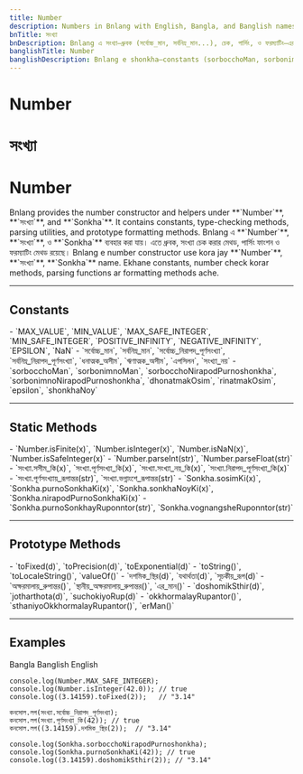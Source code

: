 ```yaml
---
title: Number
description: Numbers in Bnlang with English, Bangla, and Banglish names, including constants, checks, parsing, and formatting.
bnTitle: সংখ্যা
bnDescription: Bnlang এ সংখ্যা—ধ্রুবক (সর্বোচ্চ_মান, সর্বনিম্ন_মান...), চেক, পার্সিং, ও ফরম্যাটিং—এর উদাহরণ।
banglishTitle: Number
banglishDescription: Bnlang e shonkha—constants (sorbocchoMan, sorbonimnoMan...), checks, parsing, formatting—er udahoron.
---
```


# <I18nEnglish>Number</I18nEnglish>
# <I18nBangla>সংখ্যা</I18nBangla>
# <I18nBanglish>Number</I18nBanglish>

<I18nEnglish>
Bnlang provides the number constructor and helpers under **`Number`**, **`সংখ্যা`**, and **`Sonkha`**.  
It contains constants, type-checking methods, parsing utilities, and prototype formatting methods.
</I18nEnglish>

<I18nBangla>
Bnlang এ **`Number`**, **`সংখ্যা`**, ও **`Sonkha`** ব্যবহার করা যায়।  
এতে ধ্রুবক, সংখ্যা চেক করার মেথড, পার্সিং ফাংশন ও ফরম্যাটিং মেথড রয়েছে।
</I18nBangla>

<I18nBanglish>
Bnlang e number constructor use kora jay **`Number`**, **`সংখ্যা`**, **`Sonkha`** name.  
Ekhane constants, number check korar methods, parsing functions ar formatting methods ache.
</I18nBanglish>

---

## Constants

<I18nEnglish>
- `MAX_VALUE`, `MIN_VALUE`, `MAX_SAFE_INTEGER`, `MIN_SAFE_INTEGER`, `POSITIVE_INFINITY`, `NEGATIVE_INFINITY`, `EPSILON`, `NaN`
</I18nEnglish>

<I18nBangla>
- `সর্বোচ্চ_মান`, `সর্বনিম্ন_মান`, `সর্বোচ্চ_নিরাপদ_পূর্ণসংখ্যা`, `সর্বনিম্ন_নিরাপদ_পূর্ণসংখ্যা`, `ধনাত্মক_অসীম`, `ঋণাত্মক_অসীম`, `এপসিলন`, `সংখ্যা_নয়`
</I18nBangla>

<I18nBanglish>
- `sorbocchoMan`, `sorbonimnoMan`, `sorbocchoNirapodPurnoshonkha`, `sorbonimnoNirapodPurnoshonkha`, `dhonatmakOsim`, `rinatmakOsim`, `epsilon`, `shonkhaNoy`
</I18nBanglish>

---

## Static Methods

<I18nEnglish>
- `Number.isFinite(x)`, `Number.isInteger(x)`, `Number.isNaN(x)`, `Number.isSafeInteger(x)`  
- `Number.parseInt(str)`, `Number.parseFloat(str)`
</I18nEnglish>

<I18nBangla>
- `সংখ্যা.সসীম_কি(x)`, `সংখ্যা.পূর্ণসংখ্যা_কি(x)`, `সংখ্যা.সংখ্যা_নয়_কি(x)`, `সংখ্যা.নিরাপদ_পূর্ণসংখ্যা_কি(x)`  
- `সংখ্যা.পূর্ণসংখ্যায়_রূপান্তর(str)`, `সংখ্যা.ভগ্নাংশে_রূপান্তর(str)`
</I18nBangla>

<I18nBanglish>
- `Sonkha.sosimKi(x)`, `Sonkha.purnoSonkhaKi(x)`, `Sonkha.sonkhaNoyKi(x)`, `Sonkha.nirapodPurnoSonkhaKi(x)`  
- `Sonkha.purnoSonkhayRuponntor(str)`, `Sonkha.vognangsheRuponntor(str)`
</I18nBanglish>

---

## Prototype Methods

<I18nEnglish>
- `toFixed(d)`, `toPrecision(d)`, `toExponential(d)`  
- `toString()`, `toLocaleString()`, `valueOf()`
</I18nEnglish>

<I18nBangla>
- `দশমিক_স্থির(d)`, `যথার্থতা(d)`, `সূচকীয়_রূপ(d)`  
- `অক্ষরমালায়_রুপান্তর()`, `স্থানীয়_অক্ষরমালায়_রুপান্তর()`, `এর_মান()`
</I18nBangla>

<I18nBanglish>
- `doshomikSthir(d)`, `jotharthota(d)`, `suchokiyoRup(d)`  
- `okkhormalayRupantor()`, `sthaniyoOkkhormalayRupantor()`, `erMan()`
</I18nBanglish>

---

## Examples

<Tabs defaultValue="bangla" className="w-full">
  <TabsList>
    <TabsTrigger value="bangla">Bangla</TabsTrigger>
    <TabsTrigger value="banglish">Banglish</TabsTrigger>
    <TabsTrigger value="english">English</TabsTrigger>
  </TabsList>

  <TabsContent value="english">

```bnl
console.log(Number.MAX_SAFE_INTEGER);
console.log(Number.isInteger(42.0)); // true
console.log((3.14159).toFixed(2));   // "3.14"
```
  </TabsContent>

  <TabsContent value="bangla">

```bnl
কনসোল.লগ(সংখ্যা.সর্বোচ্চ_নিরাপদ_পূর্ণসংখ্যা);
কনসোল.লগ(সংখ্যা.পূর্ণসংখ্যা_কি(42)); // true
কনসোল.লগ((3.14159).দশমিক_স্থির(2));  // "3.14"
```
  </TabsContent>

  <TabsContent value="banglish">

```bnl
console.log(Sonkha.sorbocchoNirapodPurnoshonkha);
console.log(Sonkha.purnoSonkhaKi(42)); // true
console.log((3.14159).doshomikSthir(2)); // "3.14"
```
  </TabsContent>
</Tabs>
